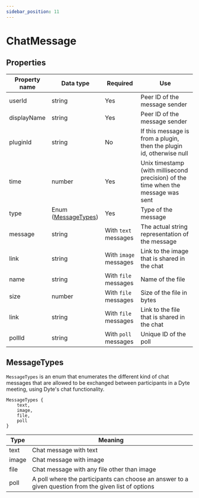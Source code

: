 ```yaml
---
sidebar_position: 11
---
```


# ChatMessage

## Properties

| Property name | Data type                            | Required              | Use                                                                               |
| ------------- | ------------------------------------ | --------------------- | --------------------------------------------------------------------------------- |
| userId        | string                               | Yes                   | Peer ID of the message sender                                                     |
| displayName   | string                               | Yes                   | Peer ID of the message sender                                                     |
| pluginId      | string                               | No                    | If this message is from a plugin, then the plugin id, otherwise null              |
| time          | number                               | Yes                   | Unix timestamp (with millisecond precision) of the time when the message was sent |
| type          | Enum ([MessageTypes](#messagetypes)) | Yes                   | Type of the message                                                               |
| message       | string                               | With `text` messages  | The actual string representation of the message                                   |
| link          | string                               | With `image` messages | Link to the image that is shared in the chat                                      |
| name          | string                               | With `file` messages  | Name of the file                                                                  |
| size          | number                               | With `file` messages  | Size of the file in bytes                                                         |
| link          | string                               | With `file` messages  | Link to the file that is shared in the chat                                       |
| pollId        | string                               | With `poll` messages  | Unique ID of the poll                                                             |

## MessageTypes

`MessageTypes` is an enum that enumerates the different kind of chat messages that are allowed to be exchanged between participants in a Dyte meeting, using Dyte's chat functionality.

```tsx
MessageTypes {
    text,
    image,
    file,
    poll
}
```

| Type  | Meaning                                                                                               |
| ----- | ----------------------------------------------------------------------------------------------------- |
| text  | Chat message with text                                                                                |
| image | Chat message with image                                                                               |
| file  | Chat message with any file other than image                                                           |
| poll  | A poll where the participants can choose an answer to a given question from the given list of options |
